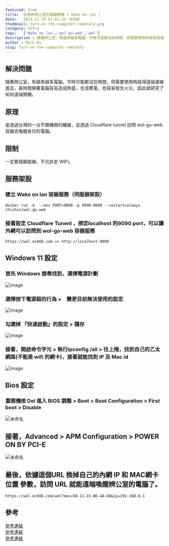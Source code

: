 ---
featured: true
title:  在家將辨公室的電腦開機 ( Wake on lan )
date:   2023-11-19 01:01:35 +0300
thumbnail: turn-on-the-computer-remotely.png
category: Infra
tags:   ['Wake on lan','wol-go-web','wol']
description : 隨著辨公室，有越來越多電腦，平時可能都沒在時間，但需要使用時就得遠端連線進去，長時間開著電腦容易造成熱當，也浪費電，也容易發生火災，因此就研究了如何遠端開機。
author : Mark Ku
slug: turn-on-the-computer-remotely
---
## 解決問題
隨著辨公室，有越來越多電腦，平時可能都沒在時間，但需要使用時就得遠端連線進去，長時間開著電腦容易造成熱當，也浪費電，也容易發生火災，因此就研究了如何遠端開機。

## 原理
是透過台灣的一台不關機開的機器，並透過 Cloudflare tunnel 訪問 wol-go-web 容器去喚醒各位的電腦。

## 限制
一定要插網路線，不允許走 WIFI。

## 服務架設
### 建立 Wake on lan 容器服務（伺服器架設）　
```
docker run -d  --env PORT=9090 -p 9090:9090 --restart=always chishin/wol-go-web
```
### 接著設定 Cloudflare Tunenl ，挷定localhost 的9090 port，可以讓外網可以訪問到 wol-go-web 容器服務
```
https://wol.ec666.com => http://localhost:9090
```
## Windows 11 設定
### 首先 Windows 搜尋找到，選擇電源計劃
![image](1.png)
### 選擇按下電源鈕的行為 >　變更目前無法使用的設定
![image](2.png)
### 勾選掉 『快速啟動』的設定 > 儲存
![image](3.png)
### 接著，開啟命令字元  > 執行ipconfig /all > 往上捲，找到自己的乙太網路(不能是 wifi 的網卡)，接著就能找到 IP 及 Mac id
![image](4.png)

## Bios 設定
### 重開機按 Del 進入 BIOS 調整 > Boot >  Boot Configuration > First boot  > Disable

![未命名](5.jpg)

## 接著，Advanced > APM Configuration > POWER ON BY PCI-E
![未命名](6.png)

## 最後，依據這個URL 換掉自己的內網 IP 和 MAC網卡位置 參數，訪問 URL 就能遠端喚醒辨公室的電腦了。
```
https://wol.ec666.com/wol?mac=58-11-22-B6-4A-60&ip=192.168.0.1
```
## 參考
[參考連結](https://github.com/xiaoxinpro/WolGoWeb)  
[參考連結](https://zhuanlan.zhihu.com/p/302835122)  
[參考連結](https://www.anyviewer.com/tw/how-to/can-you-remotely-access-a-computer-that-is-turned-off.html)
